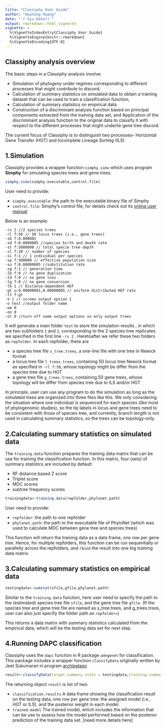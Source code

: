 ```yaml
---
title: "Classiphy User Guide"
author: "Huateng Huang"
date: "`r Sys.Date()`"
output: rmarkdown::html_vignette
vignette: >
  %\VignetteIndexEntry{Classiphy User Guide}
  %\VignetteEngine{knitr::rmarkdown}
  %\VignetteEncoding{UTF-8}
---
```


## Classiphy analysis overview

The basic steps in a Classiphy analysis involve: 

* Simulation of phylogeny under regimes corresponding to different processes that might contribute to discord;
* Calculation of summary statistics on simulated data to obtain a training dataset that can be used to train a classification function;
* Calculation of summary statistics on empirical data
* Construction of a discriminant analysis function based on principal components extracted from the training data set, and Application of the discriminant analysis function to the original data to classify it with respect to the different processes that might underlie gene tree discord.

The current focus of Classiphy is to distinguish two processes-- Horizontal Gene Transfer (HGT) and Incomplete Lineage Sorting (ILS)

## 1.Simulation

Classiphy provides a wrapper function `simphy.simu` which uses program **Simphy** for simulating species trees and gene trees. 

```r
simphy.simu(simphy.executable,control.file)
```

User need to provide:

* `simphy.executable`: the path to the executable binary file of Simphy
* `control.file`: Simphy's control file, for details check out its [online user manual](https://github.com/adamallo/SimPhy/wiki/Manual)


Below is an example:
```
-rs 2 //2 species trees
-rl f:50 // 50 locus trees (i.e., gene trees)
-sb f:0.000001 
-sd f:0.0000005 //species birth and death rate
-st f:5000000 // total specie tree depth
-sl f:20 // number of species
-si f:1 // 1 individual per species
-sp f:500000 // effective population size
-su f:0.00000005 //substitution rate
-sg f:1 // generation time
-lb f:0 // no gene duplication
-ld f:0 // no gene loss
-lg f:0 // no gene conversion
-lk 1 // Distance-dependent HGT
-gt u:0.00000001,0.00000005 // uniform distributed HGT rate
-lt f:gt
-V 1 // screen output option 1
-o test //output folder name
-om 0
-on 0
-ol 0 //turn off some output options so only output trees
```

It will generate a main folder `test` to store the simulation results , in which are two subfolders `1` and `2`, corresponding to the 2 species tree replicates we specified in the first line `-rs 2` . Heretoafter we refer these two folders as `repfolder`. In each repfolder, there are

* a species tree file `s_tree.trees`, a one-line file with one tree in Newick format
* a locus tree file `l_trees.trees`,  containing 50 locus tree Newick format as specified in `-rl f:50`, whose topology might be differ from the species tree due to HGT
* a gene tree file `g_trees.trees`, containing 50 gene trees, whose topology will be differ from species tree due to ILS and/or HGT

In principle, user can use any program to do the simulation as long as the simulated trees are organized into three files like this. We only considering the situation where one individual is sequenced for each species (like most of phylogenomic studies), so the tip labels in locus and gene trees need to be consistent with those of species tree, and currently, branch length is not used in calculating summary statistics, so the trees can be topology-only.


## 2.Calculating summary statistics on simulated data

The `training.data` function prepares the training data matrix that can be use for training the classification function. In this matrix, four (sets) of summary statistics are included by default: 

* RF distance based Z score 
* Triplet score 
* MDC scores
* subtree frequency scores


```r
trainingdata<-training.data(repfolder,phylonet.path)
```

User need to provide:

* `repfolder`: the path to one repfolder
* `phylonet.path`: the path to the executable file of PhyloNet (which was used to calculate MDC between gene tree and species trees)

This function will return the training data as a data frame, one row per gene tree. Hence, for multiple repfolders, this function can be run sequentially or parallelly across the repfolders, and `rbind` the result into one big training data matrix. 

## 3.Calculating summary statistics on empirical data

```r
testingdata<-sumstat(sfile,gfile,phylonet.path)
```

Similar to the `training.data` function, here user need to specify the path to the (estimated) species tree file `sfile`, and the gene tree file `gfile`. (If the species tree and gene tree file are named as s_tree.trees, and g_trees.trees, user can also just specify the folder path as `repfolder=`)

This returns a data matrix with summary statistics calculated from the empirical data, which will be the testing data set for next step.

## 4.Running DAPC classification

Classiphy uses the `dapc` function in R package `adegenet` for classification. This package includes a wrapper function `classifyData` originally written by Jeet Sukumaran in program [archipelago](https://github.com/jeetsukumaran/archipelago)  

```r
result<-classifyData(target.summary.stats = testingdata,training.summary.stats = trainingdata,n.pca = 'optimize',n.da=NULL,n.pca.optimization.penalty.weight = 0)
```

The returning object `result` is list of two:

* `classification.results` A data frame showing the classification result on the testing data, one row per gene tree: the assigned model (i.e., HGT or ILS), and the posterior weight in each model.
* `trained.model` The trained model, which includes the information that can be use to assess how the model performed based on the posterior prediction of the training data set. [need more details here]
